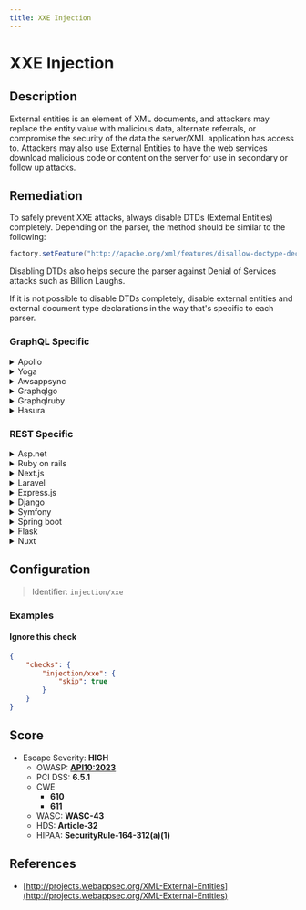 ```yaml
---
title: XXE Injection
---
```


# XXE Injection

## Description

External entities is an element of XML documents, and attackers may replace the entity value with malicious data, alternate referrals, or compromise the security of the data the server/XML application has access to.
Attackers may also use External Entities to have the web services download malicious code or content on the server for use in secondary or follow up attacks.


## Remediation

To safely prevent XXE attacks, always disable DTDs (External Entities) completely. Depending on the parser, the method should be similar to the following:

```java
factory.setFeature("http://apache.org/xml/features/disallow-doctype-decl", true);
```

Disabling DTDs also helps secure the parser against Denial of Services attacks such as Billion Laughs.

If it is not possible to disable DTDs completely, disable external entities and external document type declarations in the way that's specific to each parser.



### GraphQL Specific

<details>
    <summary>Apollo</summary>

To prevent XXE in Apollo Server, ensure that any XML parsing, or libraries that parse XML, are configured to disallow the processing of external entities.

</details>

<details>
    <summary>Yoga</summary>

In Yoga, disable external entity processing in XML parsing to mitigate XXE risks.

</details>

<details>
    <summary>Awsappsync</summary>

For AWS AppSync, avoid using any XML parsing libraries that do not allow you to disable external entities. If you must parse XML, configure the parser to disable external entities.

</details>

<details>
    <summary>Graphqlgo</summary>

When using GraphQL with Go, ensure that your XML parser library is configured to ignore DOCTYPE and external entities.

</details>

<details>
    <summary>Graphqlruby</summary>

In GraphQL-Ruby, ensure that XML parsing is done with external entity processing disabled.

</details>

<details>
    <summary>Hasura</summary>

For Hasura, it's important to validate and sanitize any user-supplied XML before processing and to configure the XML parser to disable external entities.

</details>


### REST Specific

<details>
    <summary>Asp.net</summary>

In ASP.NET, use XmlReaderSettings with DtdProcessing set to Prohibit to prevent XXE.

</details>

<details>
    <summary>Ruby on rails</summary>

For Ruby on Rails applications, use Nokogiri with strict configuration to prevent XXE attacks.

</details>

<details>
    <summary>Next.js</summary>

In Next.js, ensure that any server-side XML parsing disallows the processing of external entities.

</details>

<details>
    <summary>Laravel</summary>

Laravel should use libxml settings to disable external entities when parsing XML.

</details>

<details>
    <summary>Express.js</summary>

For Express.js, use body-parser-xml and configure it to reject external entities.

</details>

<details>
    <summary>Django</summary>

In Django, use defusedxml to parse XML and prevent XXE attacks.

</details>

<details>
    <summary>Symfony</summary>

Symfony applications should use the DOMDocument class with proper configuration to prevent XXE.

</details>

<details>
    <summary>Spring boot</summary>

For Spring Boot, configure XMLInputFactory to prevent XXE attacks.

</details>

<details>
    <summary>Flask</summary>

In Flask, use lxml with proper configuration to parse XML and prevent XXE.

</details>

<details>
    <summary>Nuxt</summary>

Nuxt.js applications should ensure server-side XML parsing libraries are configured to prevent XXE.

</details>

## Configuration

> Identifier: `injection/xxe`



### Examples



#### Ignore this check

```json
{
    "checks": {
        "injection/xxe": {
            "skip": true
        }
    }
}
```




## Score

- Escape Severity: **<span className="high-severity">HIGH</span>**
  - OWASP: **[API10:2023](https://github.com/OWASP/API-Security/blob/master/editions/2023/en/0xaa-unsafe-consumption-of-apis.md)**
  - PCI DSS: **6.5.1**
  - CWE
    - **610**
    - **611**
  - WASC: **WASC-43**
  - HDS: **Article-32**
  - HIPAA: **SecurityRule-164-312(a)(1)**






## References

- [http://projects.webappsec.org/XML-External-Entities](http://projects.webappsec.org/XML-External-Entities)
  